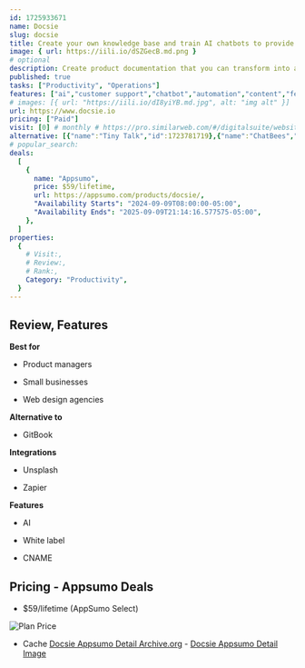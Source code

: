 ```yaml
---
id: 1725933671
name: Docsie
slug: docsie
title: Create your own knowledge base and train AI chatbots to provide better customer support
image: { url: https://iili.io/dSZGecB.md.png }
# optional
description: Create product documentation that you can transform into a knowledge base and in-app help centerConvert documentation into AI chatbots to provide 24/7 support for customers and employees
published: true
tasks: ["Productivity", "Operations"]
features: ["ai","customer support","chatbot","automation","content","feedback","management","workflow"]
# images: [{ url: "https://iili.io/dI8yiYB.md.jpg", alt: "img alt" }]
url: https://www.docsie.io
pricing: ["Paid"]
visit: [0] # monthly # https://pro.similarweb.com/#/digitalsuite/websiteanalysis/home
alternative: [{"name":"Tiny Talk","id":1723781719},{"name":"ChatBees","id":1723007043},{"name":"mevo","id":1723782085},{"name":"Support Board","id":1723782051},{"name":"ChatMaxima","id":1723781749},{"name":"SimpleBase","id":1723781729},{"name":"Alice","id":1722144128},{"name":"Versabot","id":1723782205},{"name":"Rocky AI","id":1724742092},{"name":"DigiAI","id":1724914928}]
# popular_search:
deals:
  [
    {
      name: "Appsumo",
      price: $59/lifetime,
      url: https://appsumo.com/products/docsie/,
      "Availability Starts": "2024-09-09T08:00:00-05:00",
      "Availability Ends": "2025-09-09T21:14:16.577575-05:00",
    },
  ]
properties:
  {
    # Visit:,
    # Review:,
    # Rank:,
    Category: "Productivity",
  }
---
```


## Review, Features

 

**Best for**

- Product managers

- Small businesses

- Web design agencies

**Alternative to**

- GitBook

**Integrations**

- Unsplash

- Zapier

**Features**

- AI

- White label

- CNAME

## Pricing - Appsumo Deals

- $59/lifetime (AppSumo Select)

<Img src="https://iili.io/dSZPGZG.png" alt="Plan Price" />

- Cache [Docsie Appsumo Detail Archive.org](https://web.archive.org/web/*/https://appsumo.com/products/docsie/) - [Docsie Appsumo Detail Image](https://iili.io/dSZiANe.png)
